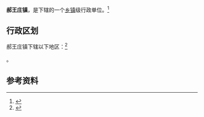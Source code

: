 {{中国乡级行政区|37/14/28/104/000}}

'''郝王庄镇'''，是{{PRC admin/fullname|37/14/28/104/000|3}}下辖的一个[[乡镇|乡镇]]级行政单位。<ref>{{PRC admin/ref sgc|{{PRC admin/parent|37/14/28/104/000}}}}</ref>

== 行政区划 ==

郝王庄镇下辖以下地区：<ref>{{PRC admin/ref sgc|37/14/28/104/000}}</ref>

{{PRC admin/children|37/14/28/104/000}}。

== 参考资料 ==

{{reflist}}

{{行政区划小作品}}
{{PRC admin/navcat|37/14/28/104/000}}